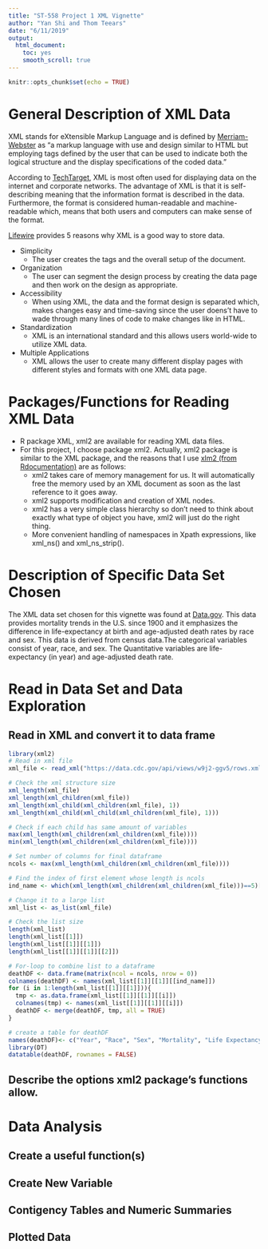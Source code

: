 ```yaml
---
title: "ST-558 Project 1 XML Vignette"
author: "Yan Shi and Thom Teears"
date: "6/11/2019"
output:
  html_document:
    toc: yes
    smooth_scroll: true
---
```


```r
knitr::opts_chunk$set(echo = TRUE)
```

# General Description of XML Data 

XML stands for eXtensible Markup Language and is defined by [Merriam-Webster](https://www.merriam-webster.com/dictionary/XML) as "a markup language with use and design similar to HTML but employing tags defined by the user that can be used to indicate both the logical structure and the display specifications of the coded data."

According to [TechTarget](https://searchmicroservices.techtarget.com/definition/XML-Extensible-Markup-Language), XML is most often used for displaying data on the internet and corporate networks. The advantage of XML is that it is self-describing meaning that the information format is described in the data. Furthermore, the format is considered human-readable and machine-readable which, means that both users and computers can make sense of the format.

[Lifewire](https://www.lifewire.com/reasons-to-use-xml-3471386) provides 5 reasons why XML is a good way to store data.

* Simplicity  
    - The user creates the tags and the overall setup of the document.
* Organization  
    - The user can segment the design process by creating the data page and then work on the design as appropriate.
* Accessibility  
    - When using XML, the data and the format design is separated which, makes changes easy and time-saving since the user doens't have to wade through many lines of code to make changes like in HTML.
* Standardization  
    - XML is an international standard and this allows users world-wide to utilize XML data.
* Multiple Applications  
    - XML allows the user to create many different display pages with different styles and formats with one XML data page.

# Packages/Functions for Reading XML Data
* R package XML, xml2 are available for reading XML data files.
* For this project, I choose package xml2. Actually, xml2 package is similar to the XML package, and the reasons that I use [xlm2 (from Rdocumentation)](https://www.rdocumentation.org/packages/xml2/versions/1.2.0) are as follows:  
    + xml2 takes care of memory management for us. It will automatically free the memory used by an XML document as soon as the last reference to it goes away.  
    + xml2 supports modification and creation of XML nodes.  
    + xml2 has a very simple class hierarchy so don’t need to think about exactly what type of object you have, xml2 will just do the right thing.  
    + More convenient handling of namespaces in Xpath expressions, like xml_ns() and xml_ns_strip().

# Description of Specific Data Set Chosen

The XML data set chosen for this vignette was found at [Data.gov](https://catalog.data.gov/dataset/age-adjusted-death-rates-and-life-expectancy-at-birth-all-races-both-sexes-united-sta-1900). This data provides mortality trends in the U.S. since 1900 and it emphasizes the difference in  life-expectancy at birth and age-adjusted death rates by race and sex. This data is derived from census data.The categorical variables consist of year, race, and sex. The Quantitative variables are life-expectancy (in year) and age-adjusted death rate.

# Read in Data Set and Data Exploration

## Read in XML and convert it to data frame

```r
library(xml2)
# Read in xml file  
xml_file <- read_xml("https://data.cdc.gov/api/views/w9j2-ggv5/rows.xml?accessType=DOWNLOAD")

# Check the xml structure size
xml_length(xml_file)
xml_length(xml_children(xml_file))
xml_length(xml_child(xml_children(xml_file), 1))
xml_length(xml_child(xml_child(xml_children(xml_file), 1)))

# Check if each child has same amount of variables
max(xml_length(xml_children(xml_children(xml_file))))
min(xml_length(xml_children(xml_children(xml_file))))

# Set number of columns for final dataframe
ncols <- max(xml_length(xml_children(xml_children(xml_file))))

# Find the index of first element whose length is ncols
ind_name <- which(xml_length(xml_children(xml_children(xml_file)))==5)[1]

# Change it to a large list
xml_list <- as_list(xml_file)

# Check the list size
length(xml_list)
length(xml_list[[1]])
length(xml_list[[1]][[1]])
length(xml_list[[1]][[1]][[2]])

# For-loop to combine list to a dataframe
deathDF <- data.frame(matrix(ncol = ncols, nrow = 0))
colnames(deathDF) <- names(xml_list[[1]][[1]][[ind_name]])
for (i in 1:length(xml_list[[1]][[1]])){
  tmp <- as.data.frame(xml_list[[1]][[1]][[i]])
  colnames(tmp) <- names(xml_list[[1]][[1]][[i]])
  deathDF <- merge(deathDF, tmp, all = TRUE)
}

# create a table for deathDF
names(deathDF)<- c("Year", "Race", "Sex", "Mortality", "Life Expectancy")
library(DT)
datatable(deathDF, rownames = FALSE)
```

## Describe the options xml2 package’s functions allow.

# Data Analysis
## Create a useful function(s)

## Create New Variable


## Contigency Tables and Numeric Summaries

## Plotted Data





